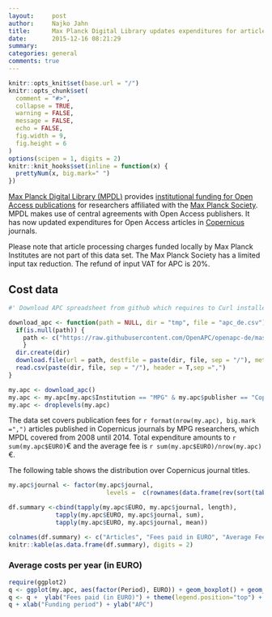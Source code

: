 ```yaml
---
layout:     post
author:  	Najko Jahn
title:      Max Planck Digital Library updates expenditures for articles published in Copernicus journals
date:       2015-12-16 08:21:29
summary:    
categories: general
comments: true
---
```



```r
knitr::opts_knit$set(base.url = "/")
knitr::opts_chunk$set(
  comment = "#>",
  collapse = TRUE,
  warning = FALSE, 
  message = FALSE,
  echo = FALSE,
  fig.width = 9,
  fig.height = 6
)
options(scipen = 1, digits = 2)
knitr::knit_hooks$set(inline = function(x) {
  prettyNum(x, big.mark=" ")
})
```

[Max Planck Digital Library (MPDL)](https://www.mpdl.mpg.de/en/) provides [institutional funding for Open Access publications](https://www.mpdl.mpg.de/en/?id=50:open-access-publishing&catid=17:open-access) for researchers affiliated with the  [Max Planck Society](http://www.mpg.de/en). MPDL makes use of central agreements with Open Access publishers. It has now updated expenditures for Open Access articles in [Copernicus](http://www.copernicus.org/) journals.

Please note that article processing charges funded locally by Max Planck Institutes are not part of this data set. The Max Planck Society has a limited input tax reduction. The refund of input VAT for APC is 20%.

## Cost data


```r
#' Download APC spreadsheet from github which requires to Curl installed

download_apc <- function(path = NULL, dir = "tmp", file = "apc_de.csv"){
  if(is.null(path)) {
    path <- c("https://raw.githubusercontent.com/OpenAPC/openapc-de/master/data/apc_de.csv")
    } 
  dir.create(dir) 
  download.file(url = path, destfile = paste(dir, file, sep = "/"), method = "curl")
  read.csv(paste(dir, file, sep = "/"), header = T,sep =",")
}

my.apc <- download_apc()
my.apc <- my.apc[my.apc$Institution == "MPG" & my.apc$publisher == "Copernicus GmbH",]
my.apc <- droplevels(my.apc)
``````

The data set covers publication fees for `r format(nrow(my.apc), big.mark =",")` articles published in Copernicus journals by MPG researchers, which MPDL covered from 2008 until 2014. Total expenditure amounts to `r sum(my.apc$EURO)`€ and the average fee is `r sum(my.apc$EURO)/nrow(my.apc)`€.

The following table shows the distribution over Copernicus journal titles.


```r
my.apc$journal <- factor(my.apc$journal, 
                           levels =  c(rownames(data.frame(rev(sort(table(my.apc$journal)))))))

df.summary <-cbind(tapply(my.apc$EURO, my.apc$journal, length),
             tapply(my.apc$EURO, my.apc$journal, sum),
             tapply(my.apc$EURO, my.apc$journal, mean))

colnames(df.summary) <- c("Articles", "Fees paid in EURO", "Average Fee paid")
knitr::kable(as.data.frame(df.summary), digits = 2)
```


###  Average costs per year (in EURO)

```r
require(ggplot2)
q <- ggplot(my.apc, aes(factor(Period), EURO)) + geom_boxplot() + geom_point(alpha = 1/10, size = 4)
q <- q +  ylab("Fees paid (in EURO)") + theme(legend.position="top") + theme_bw(base_size = 18)
q + xlab("Funding period") + ylab("APC")
```


